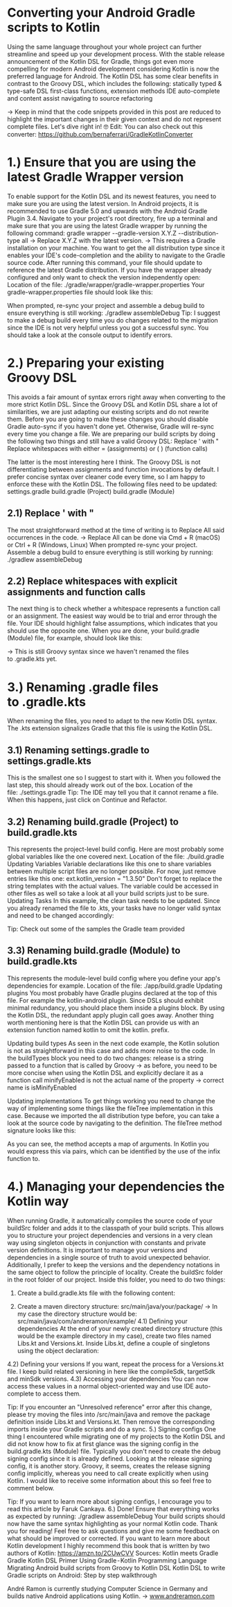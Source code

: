 # Converting your Android Gradle scripts to Kotlin

Using the same language throughout your whole project can further streamline and speed up your development process. With the stable release announcement of the Kotlin DSL for Gradle, things got even more compelling for modern Android development considering Kotlin is now the preferred language for Android. The Kotlin DSL has some clear benefits in contrast to the Groovy DSL, which includes the following:
statically typed & type-safe DSL
first-class functions, extension methods
IDE auto-complete and content assist
navigating to source
refactoring

→ Keep in mind that the code snippets provided in this post are reduced to highlight the important changes in their given context and do not represent complete files.
Let's dive right in! 🤓
Edit: You can also check out this converter: https://github.com/bernaferrari/GradleKotlinConverter

# 1.) Ensure that you are using the latest Gradle Wrapper version
To enable support for the Kotlin DSL and its newest features, you need to make sure you are using the latest version. In Android projects, it is recommended to use Gradle 5.0 and upwards with the Android Gradle Plugin 3.4.
Navigate to your project's root directory, fire up a terminal and make sure that you are using the latest Gradle wrapper by running the following command:
gradle wrapper --gradle-version X.Y.Z --distribution-type all
→ Replace X.Y.Z with the latest version.
→ This requires a Gradle installation on your machine.
You want to get the all distribution type since it enables your IDE's code-completion and the ability to navigate to the Gradle source code. After running this command, your file should update to reference the latest Gradle distribution.
If you have the wrapper already configured and only want to check the version independently open:
Location of the file: ./gradle/wrapper/gradle-wrapper.properties
Your gradle-wrapper.properties file should look like this:

When prompted, re-sync your project and assemble a debug build to ensure everything is still working:
./gradlew assembleDebug
Tip: I suggest to make a debug build every time you do changes related to the migration since the IDE is not very helpful unless you got a successful sync. You should take a look at the console output to identify errors.

# 2.) Preparing your existing Groovy DSL
This avoids a fair amount of syntax errors right away when converting to the more strict Kotlin DSL. Since the Groovy DSL and Kotlin DSL share a lot of similarities, we are just adapting our existing scripts and do not rewrite them.
Before you are going to make these changes you should disable Gradle auto-sync if you haven't done yet. Otherwise, Gradle will re-sync every time you change a file.
We are preparing our build scripts by doing the following two things and still have a valid Groovy DSL:
Replace ' with "
Replace whitespaces with either = (assignments) or ( ) (function calls)

The latter is the most interesting here I think. The Groovy DSL is not differentiating between assignments and function invocations by default. I prefer concise syntax over cleaner code every time, so I am happy to enforce these with the Kotlin DSL.
The following files need to be updated:
settings.gradle
build.gradle (Project)
build.gradle (Module)

## 2.1) Replace ' with "
The most straightforward method at the time of writing is to Replace All said occurrences in the code.
→ Replace All can be done via Cmd + R (macOS) or Ctrl + R (Windows, Linux)
When prompted re-sync your project. Assemble a debug build to ensure everything is still working by running:
./gradlew assembleDebug
## 2.2) Replace whitespaces with explicit assignments and function calls
The next thing is to check whether a whitespace represents a function call or an assignment. The easiest way would be to trial and error through the file. Your IDE should highlight false assumptions, which indicates that you should use the opposite one.
When you are done, your build.gradle (Module) file, for example, should look like this:

→ This is still Groovy syntax since we haven't renamed the files to .gradle.kts yet.

# 3.) Renaming .gradle files to .gradle.kts
When renaming the files, you need to adapt to the new Kotlin DSL syntax. The .kts extension signalizes Gradle that this file is using the Kotlin DSL.
## 3.1) Renaming settings.gradle to settings.gradle.kts
This is the smallest one so I suggest to start with it. When you followed the last step, this should already work out of the box.
Location of the file: ./settings.gradle
Tip: The IDE may tell you that it cannot rename a file. When this happens, just click on Continue and Refactor.
## 3.2) Renaming build.gradle (Project) to build.gradle.kts
This represents the project-level build config. Here are most probably some global variables like the one covered next.
Location of the file: ./build.gradle
Updating Variables
Variable declarations like this one to share variables between multiple script files are no longer possible. For now, just remove entries like this one:
ext.kotlin_version = "1.3.50"
Don't forget to replace the string templates with the actual values. The variable could be accessed in other files as well so take a look at all your build scripts just to be sure.
Updating Tasks
In this example, the clean task needs to be updated. Since you already renamed the file to .kts, your tasks have no longer valid syntax and need to be changed accordingly:

Tip: Check out some of the samples the Gradle team provided
## 3.3) Renaming build.gradle (Module) to build.gradle.kts
This represents the module-level build config where you define your app's dependencies for example.
Location of the file: ./app/build.gradle
Updating plugins
You most probably have Gradle plugins declared at the top of this file. For example the kotlin-android plugin. Since DSLs should exhibit minimal redundancy, you should place them inside a plugins block.
By using the Kotlin DSL, the redundant apply plugin call goes away. Another thing worth mentioning here is that the Kotlin DSL can provide us with an extension function named kotlin to omit the kotlin. prefix.

Updating build types
As seen in the next code example, the Kotlin solution is not as straightforward in this case and adds more noise to the code. In the buildTypes block you need to do two changes:
release is a string passed to a function that is called by Groovy → as before, you need to be more concise when using the Kotlin DSL and explicitly declare it as a function call
minifyEnabled is not the actual name of the property → correct name is isMinifyEnabled

Updating implementations
To get things working you need to change the way of implementing some things like the fileTree implementation in this case.
Because we imported the all distribution type before, you can take a look at the source code by navigating to the definition. The fileTree method signature looks like this:

As you can see, the method accepts a map of arguments. In Kotlin you would express this via pairs, which can be identified by the use of the infix function to.

# 4.) Managing your dependencies the Kotlin way
When running Gradle, it automatically compiles the source code of your buildSrc folder and adds it to the classpath of your build scripts. This allows you to structure your project dependencies and versions in a very clean way using singleton objects in conjunction with constants and private version definitions.
It is important to manage your versions and dependencies in a single source of truth to avoid unexpected behavior. Additionally, I prefer to keep the versions and the dependency notations in the same object to follow the principle of locality.
Create the buildSrc folder in the root folder of our project. Inside this folder, you need to do two things:
1. Create a build.gradle.kts file with the following content:

2. Create a maven directory structure: src/main/java/your/package/
→ In my case the directory structure would be: src/main/java/com/andreramon/example/
4.1) Defining your dependencies
At the end of your newly created directory structure (this would be the example directory in my case), create two files named Libs.kt and Versions.kt. Inside Libs.kt, define a couple of singletons using the object declaration:

4.2) Defining your versions
If you want, repeat the process for a Versions.kt file. I keep build related versioning in here like the compileSdk, targetSdk and minSdk versions.
4.3) Accessing your dependencies
You can now access these values in a normal object-oriented way and use IDE auto-complete to access them.

Tip: If you encounter an "Unresolved reference" error after this change, please try moving the files into /src/main/java and remove the package definition inside Libs.kt and Versions.kt. Then remove the corresponding imports inside your Gradle scripts and do a sync.
5.) Signing configs
One thing I encountered while migrating one of my projects to the Kotlin DSL and did not know how to fix at first glance was the signing config in the build.gradle.kts (Module) file.
Typically you don't need to create the debug signing config since it is already defined. Looking at the release signing config, it is another story. Groovy, it seems, creates the release signing config implicitly, whereas you need to call create explicitly when using Kotlin. I would like to receive some information about this so feel free to comment below.

Tip: If you want to learn more about signing configs, I encourage you to read this article by Faruk Cankaya.
6.) Done!
Ensure that everything works as expected by running:
./gradlew assembleDebug
Your build scripts should now have the same syntax highlighting as your normal Kotlin code.
Thank you for reading! Feel free to ask questions and give me some feedback on what should be improved or corrected.
If you want to learn more about Kotlin development I highly recommend this book that is written by two authors of Kotlin: https://amzn.to/2CUwCVV
Sources:
Kotlin meets Gradle
Gradle Kotlin DSL Primer
Using Gradle - Kotlin Programming Language
Migrating Android build scripts from Groovy to Kotlin DSL
Kotlin DSL to write Gradle scripts on Android: Step by step walkthrough

André Ramon is currently studying Computer Science in Germany and builds native Android applications using Kotlin. → www.andreramon.com